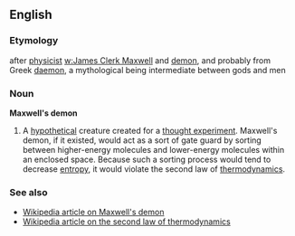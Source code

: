 ==English==
===Etymology===
after [[physicist]] [[w:James Clerk Maxwell]] and [[demon]], and probably from Greek [[daemon]], a mythological being intermediate between gods and men
===Noun===
'''Maxwell's demon'''
#A [[hypothetical]] creature created for a [[thought experiment]].  Maxwell's demon, if it existed, would act as a sort of gate guard by sorting between higher-energy molecules and lower-energy molecules within an enclosed space.  Because such a sorting process would tend to decrease [[entropy]], it would violate the second law of [[thermodynamics]].
===See also===
*[[w:Maxwell's_demon|Wikipedia article on Maxwell's demon]]
*[[w:Second_law_of_thermodynamics|Wikipedia article on the second law of thermodynamics]]